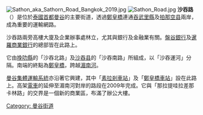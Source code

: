 [[File:Sathon_aka_Sathorn_Road_Bangkok_2019.jpg|thumb]]
[[File:Sathon_Road.jpg|thumb]]
{{portal box|泰國|公路}}
'''沙吞路'''（{{thai|t=ถนนสาทร|phon=T̄hnn s̄āthr|r=Thanon Sathon}}）是位於[[泰國|泰國]][[首都|首都]][[曼谷|曼谷]]的主要街道，透過[[鄭皇橋|鄭皇橋]]連通[[吞武里縣|吞武里縣]]及[[拍那空县|拍那空县]]兩岸，成為重要的運輸網路。

沙吞路兩旁高樓大廈及企業辦事處林立，尤其與銀行及金融業有關。[[盤谷銀行|盤谷銀行]]及[[暹羅商業銀行|暹羅商業銀行]]的總部皆在此路上。

它由[[挽叻縣|挽叻縣]]的「沙吞北路」及[[沙吞县|沙吞县]]的「沙吞南路」所組成，以「沙吞運河」分隔。南端的終點為[[鄭皇橋|鄭皇橋]]，跨越[[湄南河|湄南河]]。

[[曼谷集體運輸系統|曼谷集體運輸系統]]亦沿著它興建，其中「[[素拉剎車站|素拉剎車站]]」及「[[鄭皇橋車站|鄭皇橋車站]]」設在此路上。高架[[電車|電車]]的延伸至湄南河對岸的路段在2009年完成。它與「那拉提哇拉差那卡林路」的交界是一個新的商業區，布滿了辦公大樓。

{{commonscat|Sathon_road|position=left}}
{{coord|13.721298|100.526419|format=dms|display=title}}
[[Category:_曼谷街道|Category: 曼谷街道]]